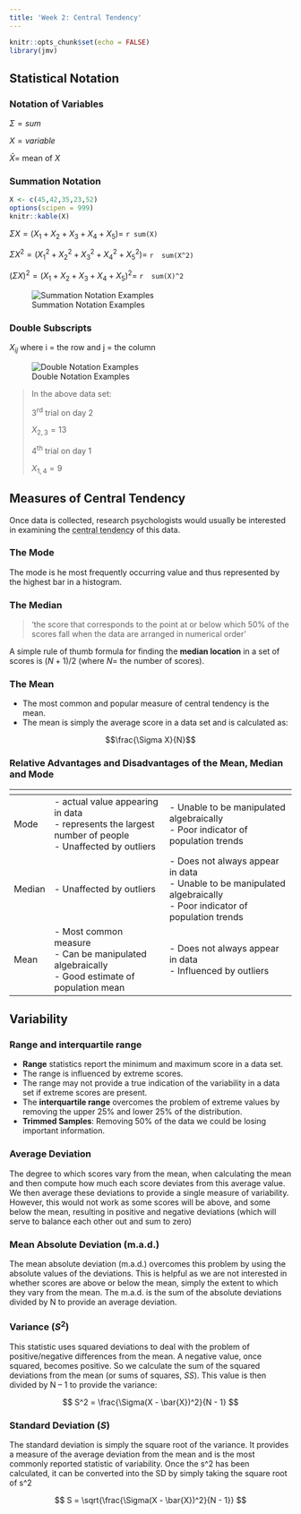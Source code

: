 ```yaml
---
title: 'Week 2: Central Tendency'
---
```


```r
knitr::opts_chunk$set(echo = FALSE)
library(jmv)
```

## Statistical Notation

### Notation of Variables

$\Sigma = sum$

$X = variable$

$\bar{X} =$ mean of $X$

### Summation Notation
```r
X <- c(45,42,35,23,52)
options(scipen = 999)
knitr::kable(X)
```

$\Sigma X = (X_1 + X_2 + X_3 + X_4 + X_5) =$ `r sum(X)`

$\Sigma X^2 = (X_1^2 + X_2^2 + X_3^2 + X_4^2 + X_5^2) =$ `r  sum(X^2)`

$(\Sigma X)^2 = (X_1 + X_2 + X_3 + X_4 + X_5)^2 =$ `r  sum(X)^2`

![Summation Notation Examples](~/Documents/BPsychSci/HPS201/Images/Notation.png)

### Double Subscripts

$X_{ij}$ where i = the row and j = the column

![Double Notation Examples](~/Documents/BPsychSci/HPS201/Images/DoubleNotation.png)

>In the above data set:
>
>3^rd^ trial on day 2
>
> $X_{2,3} = 13$
>
>4^th^ trial on day 1
>
>$X_{1,4} = 9$

## Measures of Central Tendency

Once data is collected, research psychologists would usually be interested in examining the <abbr title="the mid-point of a frequency distribution">central tendency</abbr> of this data. 

### The Mode

The mode is he most frequently occurring value and thus represented by the highest bar in a histogram.

### The Median

>‘the score that corresponds to the point at or below which 50% of the scores fall when the data are arranged in numerical order’

A simple rule of thumb formula for finding the **median location** in a set of scores is $(N + 1)/2$ (where $N =$ the number of scores).

### The Mean

-   The most common and popular measure of central tendency is the mean.
-   The mean is simply the average score in a data set and is calculated as:

$$\frac{\Sigma X}{N}$$

### Relative Advantages and Disadvantages of the Mean, Median and Mode

| <i class="fas fa-ruler fa-lg"></i> | <i class="fas fa-plus fa-lg"></i>                                                                  | <i class="fas fa-minus fa-lg"></i>                                                                               |
|---------|-----------------------------------------------------------------------------------------------------|-----------------------------------------------------------------------------------------------------------------|
| Mode    | - actual value appearing in data</br>- represents the largest number of people</br>- Unaffected by outliers | - Unable to be manipulated algebraically</br>- Poor indicator of population trends                                  |
| Median  | - Unaffected by outliers                                                                            | - Does not always appear in data</br>- Unable to be manipulated algebraically</br>- Poor indicator of population trends |
| Mean    | - Most common measure</br>- Can be manipulated algebraically</br>- Good estimate of population mean         | - Does not always appear in data</br>- Influenced by outliers                                                       |

## Variability

### Range and interquartile range

-   **Range** statistics report the minimum and maximum score in a data set.
-   The range is influenced by extreme scores.
-   The range may not provide a true indication of the variability in a data set if extreme scores are present.
-   The **interquartile range** overcomes the problem of extreme values by removing the upper 25% and lower 25% of the distribution.
-   **Trimmed Samples**: Removing 50% of the data we could be losing important information.

### Average Deviation

The degree to which scores vary from the mean, when calculating the mean and then compute how much each score deviates from this average value. We then average these deviations to provide a single measure of variability. However, this would not work as some scores will be above, and some below the mean, resulting in positive and negative deviations (which will serve to balance each other out and sum to zero)

### Mean Absolute Deviation (m.a.d.)

The mean absolute deviation (m.a.d.) overcomes this problem by using the absolute values of the deviations. This is helpful as we are not interested in whether scores are above or below the mean, simply the extent to which they vary from the mean. The m.a.d. is the sum of the absolute deviations divided by N to provide an average deviation.

### Variance ($S^2$)

This statistic uses squared deviations to deal with the problem of positive/negative differences from the mean. A negative value, once squared, becomes positive. So we calculate the sum of the squared deviations from the mean (or sums of squares, $SS$). This value is then divided by N – 1 to provide the variance:

$$
  S^2 = \frac{\Sigma(X - \bar{X})^2}{N - 1}
$$

### Standard Deviation ($S$)

The standard deviation is simply the square root of the variance. It provides a measure of the average deviation from the mean and is the most commonly reported statistic of variability. Once the s^2 has been calculated, it can be converted into the SD by simply taking the square root of s^2

$$
  S = \sqrt{\frac{\Sigma(X - \bar{X})^2}{N - 1}}
$$


